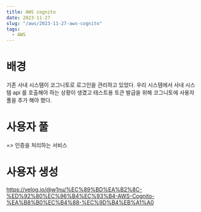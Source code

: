 ```yaml
---
title: AWS cognito
date: 2023-11-27
slug: "/aws/2023-11-27-aws-cognito"
tags:
  - AWS
---
```


# 배경
기존 사내 시스템이 코그니토로 로그인을 관리하고 있었다.
우리 시스템에서 사내 시스템 api 를 호출해야 하는 상황이 생겼고
테스트용 토큰 발급을 위해 코그니토에 사용자 풀을 추가 해야 했다.

# 사용자 풀
=> 인증을 처리하는 서비스


# 사용자 생성


https://velog.io/@w1nu/%EC%89%BD%EA%B2%8C-%ED%92%80%EC%96%B4%EC%93%B4-AWS-Cognito-%EA%B8%B0%EC%B4%88-%EC%9D%B4%EB%A1%A0